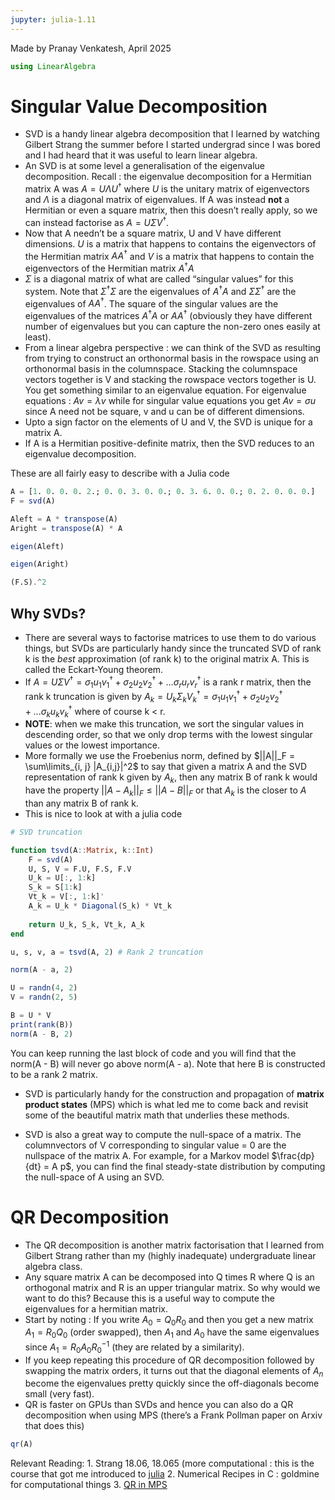 ```yaml
---
jupyter: julia-1.11
---
```


Made by Pranay Venkatesh, April 2025

```julia
using LinearAlgebra
```

# Singular Value Decomposition

- SVD is a handy linear algebra decomposition that I learned by watching Gilbert Strang the summer before I started undergrad since I was bored and I had heard that it was useful to learn linear algebra.
- An SVD is at some level a generalisation of the eigenvalue decomposition. Recall : the eigenvalue decomposition for a Hermitian matrix A was $A = U \Lambda U^{\dagger}$ where $U$ is the unitary matrix of eigenvectors and $\Lambda$ is a diagonal matrix of eigenvalues. If A was instead **not** a Hermitian or even a square matrix, then this doesn't really apply, so we can instead factorise as $A = U \Sigma V^{\dagger}$.
- Now that A needn't be a square matrix, U and V have different dimensions. $U$ is a matrix that happens to contains the eigenvectors of the Hermitian matrix $A A^{\dagger}$ and $V$ is a matrix that happens to contain the eigenvectors of the Hermitian matrix $A^{\dagger} A$
- $\Sigma$ is a diagonal matrix of what are called "singular values" for this system. Note that $\Sigma^{\dagger} \Sigma$ are the eigenvalues of $A^{\dagger} A$ and $\Sigma \Sigma^{\dagger}$ are the eigenvalues of $A A^{\dagger}$. The square of the singular values are the eigenvalues of the matrices $A^{\dagger} A$ or $A A^{\dagger}$ (obviously they have different number of eigenvalues but you can capture the non-zero ones easily at least).
- From a linear algebra perspective : we can think of the SVD as resulting from trying to construct an orthonormal basis in the rowspace using an orthonormal basis in the columnspace. Stacking the columnspace vectors together is V and stacking the rowspace vectors together is U. You get something similar to an eigenvalue equation. For eigenvalue equations : $A v = \lambda v$ while for singular value equations you get $A v = \sigma u$ since A need not be square, v and u can be of different dimensions.
- Upto a sign factor on the elements of U and V, the SVD is unique for a matrix A.
- If A is a Hermitian positive-definite matrix, then the SVD reduces to an eigenvalue decomposition.
  
These are all fairly easy to describe with a Julia code

```julia
A = [1. 0. 0. 0. 2.; 0. 0. 3. 0. 0.; 0. 3. 6. 0. 0.; 0. 2. 0. 0. 0.]
F = svd(A)
```

```julia
Aleft = A * transpose(A)
Aright = transpose(A) * A
```

```julia
eigen(Aleft)
```

```julia
eigen(Aright)
```

```julia
(F.S).^2
```

## Why SVDs?

- There are several ways to factorise matrices to use them to do various things, but SVDs are particularly handy since the truncated SVD of rank k is the *best* approximation (of rank k) to the original matrix A. This is called the Eckart-Young theorem.
- If $A = U \Sigma V^{\dagger} = \sigma_1 u_1 v_1^{\dagger} + \sigma_2 u_2 v_2^{\dagger} + ... \sigma_r u_r v_r^{\dagger}$ is a rank r matrix, then the rank k truncation is given by $A_k = U_k \Sigma_k V_k^{\dagger} = \sigma_1 u_1 v_1^{\dagger} + \sigma_2 u_2 v_2^{\dagger} + ... \sigma_k u_k v_k^{\dagger}$ where of course k < r.
- **NOTE**: when we make this truncation, we sort the singular values in descending order, so that we only drop terms with the lowest singular values or the lowest importance.
- More formally we use the Froebenius norm, defined by $||A||_F = \sum\limits_{i, j} |A_{i,j}|^2$ to say that given a matrix A and the SVD representation of rank k given by $A_k$, then any matrix B of rank k would have the property $||A - A_k||_F \leq ||A - B||_F$ or that $A_k$ is the closer to $A$ than any matrix B of rank k.
- This is nice to look at with a julia code

```julia
# SVD truncation 

function tsvd(A::Matrix, k::Int)
    F = svd(A)
    U, S, V = F.U, F.S, F.V
    U_k = U[:, 1:k]
    S_k = S[1:k]
    Vt_k = V[:, 1:k]'
    A_k = U_k * Diagonal(S_k) * Vt_k
    
    return U_k, S_k, Vt_k, A_k
end

u, s, v, a = tsvd(A, 2) # Rank 2 truncation

norm(A - a, 2)
```

```julia
U = randn(4, 2)
V = randn(2, 5)

B = U * V
print(rank(B))
norm(A - B, 2)
```

You can keep running the last block of code and you will find that the norm(A - B) will never go above norm(A - a). Note that here B is constructed to be a rank 2 matrix.

- SVD is particularly handy for the construction and propagation of **matrix product states** (MPS) which is what led me to come back and revisit some of the beautiful matrix math that underlies these methods.

- SVD is also a great way to compute the null-space of a matrix. The columnvectors of V corresponding to singular value = 0 are the nullspace of the matrix A. For example, for a Markov model $\frac{dp}{dt} = A p$, you can find the final steady-state distribution by computing the null-space of A using an SVD.

# QR Decomposition

- The QR decomposition is another matrix factorisation that I learned from Gilbert Strang rather than my (highly inadequate) undergraduate linear algebra class.
- Any square matrix A can be decomposed into Q times R where Q is an orthogonal matrix and R is an upper triangular matrix. So why would we want to do this? Because this is a useful way to compute the eigenvalues for a hermitian matrix.
- Start by noting : If you write $A_0 = Q_0 R_0$ and then you get a new matrix $A_1 = R_0 Q_0$ (order swapped), then $A_1$ and $A_0$ have the same eigenvalues since $A_1 = R_0 A_0 R_0^{-1}$ (they are related by a similarity).
- If you keep repeating this procedure of QR decomposition followed by swapping the matrix orders, it turns out that the diagonal elements of $A_n$ become the eigenvalues pretty quickly since the off-diagonals become small (very fast).
- QR is faster on GPUs than SVDs and hence you can also do a QR decomposition when using MPS (there's a Frank Pollman paper on Arxiv that does this)

```julia
qr(A)
```

Relevant Reading: 
1. Strang 18.06, 18.065 (more computational : this is the course that got me introduced to [julia](https://chemicalfiend.github.io/half-baked-ideas/julia.html)
2. Numerical Recipes in C : goldmine for computational things
3. [QR in MPS](https://arxiv.org/pdf/2212.09782)



